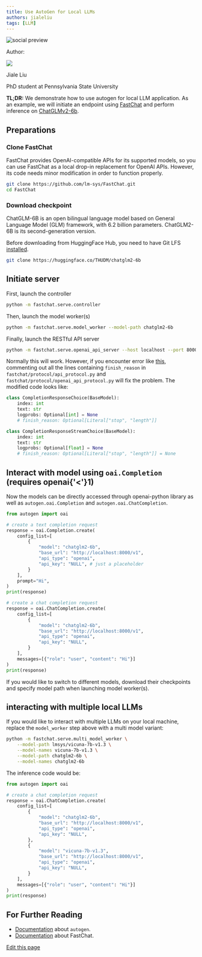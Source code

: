 ```yaml
---
title: Use AutoGen for Local LLMs
authors: jialeliu
tags: [LLM]
---
```


<div>
<img noZoom className="social-share-img"
  src="https://media.githubusercontent.com/media/ag2ai/ag2/refs/heads/main/website/static/img/cover.png"
  alt="social preview"
  style={{ position: 'absolute', left: '-9999px' }}
/>
</div>

<div class="blog-authors">
  <p class="authors">Author:</p>
  <CardGroup cols={2}>
    <Card href="https://github.com/LeoLjl">
        <div class="col card">
          <div class="img-placeholder">
            <img noZoom src="https://github.com/leoljl.png" />
          </div>
          <div>
            <p class="name">Jiale Liu</p>
            <p>PhD student at Pennsylvania State University</p>
          </div>
        </div>
    </Card>
  </CardGroup>
</div>

**TL;DR:**
We demonstrate how to use autogen for local LLM application. As an example, we will initiate an endpoint using [FastChat](https://github.com/lm-sys/FastChat) and perform inference on [ChatGLMv2-6b](https://github.com/THUDM/ChatGLM2-6B).

## Preparations

### Clone FastChat

FastChat provides OpenAI-compatible APIs for its supported models, so you can use FastChat as a local drop-in replacement for OpenAI APIs. However, its code needs minor modification in order to function properly.

```bash
git clone https://github.com/lm-sys/FastChat.git
cd FastChat
```

### Download checkpoint

ChatGLM-6B is an open bilingual language model based on General Language Model (GLM) framework, with 6.2 billion parameters. ChatGLM2-6B is its second-generation version.

Before downloading from HuggingFace Hub, you need to have Git LFS [installed](https://docs.github.com/en/repositories/working-with-files/managing-large-files/installing-git-large-file-storage).

```bash
git clone https://huggingface.co/THUDM/chatglm2-6b
```

## Initiate server

First, launch the controller

```bash
python -m fastchat.serve.controller
```

Then, launch the model worker(s)

```bash
python -m fastchat.serve.model_worker --model-path chatglm2-6b
```

Finally, launch the RESTful API server

```bash
python -m fastchat.serve.openai_api_server --host localhost --port 8000
```

Normally this will work. However, if you encounter error like [this](https://github.com/lm-sys/FastChat/issues/1641), commenting out all the lines containing `finish_reason` in `fastchat/protocol/api_protocol.py` and `fastchat/protocol/openai_api_protocol.py` will fix the problem. The modified code looks like:

```python
class CompletionResponseChoice(BaseModel):
    index: int
    text: str
    logprobs: Optional[int] = None
    # finish_reason: Optional[Literal["stop", "length"]]

class CompletionResponseStreamChoice(BaseModel):
    index: int
    text: str
    logprobs: Optional[float] = None
    # finish_reason: Optional[Literal["stop", "length"]] = None
```


## Interact with model using `oai.Completion` (requires openai{'<'}1)

Now the models can be directly accessed through openai-python library as well as `autogen.oai.Completion` and `autogen.oai.ChatCompletion`.


```python
from autogen import oai

# create a text completion request
response = oai.Completion.create(
    config_list=[
        {
            "model": "chatglm2-6b",
            "base_url": "http://localhost:8000/v1",
            "api_type": "openai",
            "api_key": "NULL", # just a placeholder
        }
    ],
    prompt="Hi",
)
print(response)

# create a chat completion request
response = oai.ChatCompletion.create(
    config_list=[
        {
            "model": "chatglm2-6b",
            "base_url": "http://localhost:8000/v1",
            "api_type": "openai",
            "api_key": "NULL",
        }
    ],
    messages=[{"role": "user", "content": "Hi"}]
)
print(response)
```

If you would like to switch to different models, download their checkpoints and specify model path when launching model worker(s).

## interacting with multiple local LLMs

If you would like to interact with multiple LLMs on your local machine, replace the `model_worker` step above with a multi model variant:

```bash
python -m fastchat.serve.multi_model_worker \
    --model-path lmsys/vicuna-7b-v1.3 \
    --model-names vicuna-7b-v1.3 \
    --model-path chatglm2-6b \
    --model-names chatglm2-6b
```

The inference code would be:

```python
from autogen import oai

# create a chat completion request
response = oai.ChatCompletion.create(
    config_list=[
        {
            "model": "chatglm2-6b",
            "base_url": "http://localhost:8000/v1",
            "api_type": "openai",
            "api_key": "NULL",
        },
        {
            "model": "vicuna-7b-v1.3",
            "base_url": "http://localhost:8000/v1",
            "api_type": "openai",
            "api_key": "NULL",
        }
    ],
    messages=[{"role": "user", "content": "Hi"}]
)
print(response)
```

## For Further Reading

* [Documentation](/docs/Getting-Started) about `autogen`.
* [Documentation](https://github.com/lm-sys/FastChat) about FastChat.
<div className="edit-url-container">
    <a className="edit-url" href="https://github.com/ag2ai/ag2/edit/main/website/_blogs/2023-07-14-Local-LLMs/index.mdx" target='_blank'><Icon icon="pen" iconType="solid" size="13px"/> Edit this page</a>
</div>


